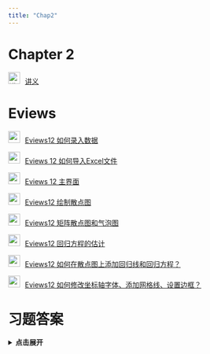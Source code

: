 ```yaml
---
title: "Chap2"
---
```


# Chapter 2

<img src="img/teacher.png" alt="讲义" style="width: 24px; height: 24px;margin-right: 10px">[讲义](https://lizongzhang.github.io/ee4/chap2.html){target="_blank"}


# Eviews

<img src="img/video.png" style="width: 24px; height: 24px;margin-right: 10px"/>[Eviews12 如何录入数据](https://www.bilibili.com/video/BV1e24y1o7Ac){target="_blank"} 

<img src="img/video.png" style="width: 24px; height: 24px;margin-right: 10px"/>[Eviews 12 如何导入Excel文件](https://www.bilibili.com/video/BV1KP411p7WM){target="_blank"} 

<img src="img/video.png" style="width: 24px; height: 24px;margin-right: 10px"/>[Eviews 12 主界面](https://www.bilibili.com/video/BV1gg411m7JP){target="_blank"} 
    
<img src="img/video.png" style="width: 24px; height: 24px;margin-right: 10px"/>[Eviews12 绘制散点图](https://www.bilibili.com/video/BV1Yt4y1P7zf){target="_blank"} 


<img src="img/video.png" style="width: 24px; height: 24px;margin-right: 10px"/>[Eviews12  矩阵散点图和气泡图](https://www.bilibili.com/video/BV1K14y187Hh){target="_blank"} 

<img src="img/video.png" style="width: 24px; height: 24px;margin-right: 10px"/>[Eviews12  回归方程的估计](https://www.bilibili.com/video/BV1Ge411T7cV){target="_blank"}  

<img src="img/video.png" style="width: 24px; height: 24px;margin-right: 10px"/>[Eviews12 如何在散点图上添加回归线和回归方程？](https://www.bilibili.com/video/BV1ge4y1B7Cj){target="_blank"} 

<img src="img/video.png" style="width: 24px; height: 24px;margin-right: 10px"/>[Eviews12 如何修改坐标轴字体、添加网格线、设置边框？](https://www.bilibili.com/video/BV1YG411J7Je){target="_blank"}     

# 习题答案

<details>
<summary style="cursor: pointer; font-weight: bold;">点击展开</summary>

<p>如果想在新窗口打开 PDF，请点这里： <a href="img/EE4_Ch02_Solutions_Manual.pdf" target="_blank" rel="noopener">在新标签页中查看 PDF</a></p>

<iframe src="img/EE4_Ch02_Solutions_Manual.pdf" width="100%" height="800" style="border: none;" allowfullscreen>
  <!-- 备用内容（若浏览器不支持 iframe） -->
  <p>你的浏览器无法嵌入 PDF，请 <a href="img/EE4_Ch02_Solutions_Manual.pdf" target="_blank" rel="noopener">点此下载/查看 PDF</a>.</p>
</iframe>

</details>




